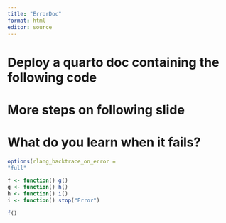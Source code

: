 ```yaml
---
title: "ErrorDoc"
format: html
editor: source
---
```


# Deploy a quarto doc containing the following code 
# More steps on following slide 
# What do you learn when it fails?

```r
options(rlang_backtrace_on_error = 
"full"

f <- function() g() 
g <- function() h() 
h <- function() i() 
i <- function() stop("Error") 
``` 
```r
f() 
```
